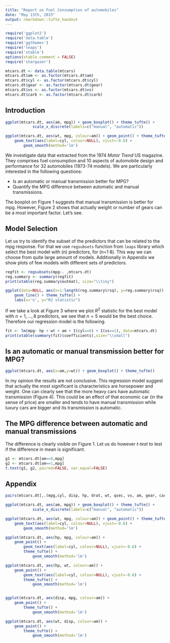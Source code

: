 ```yaml
---
title: "Report on Fuel Consumption of automobiles"
date: "May 13th, 2015"
output: rmarkdown::tufte_handout
---
```


```r
require('ggplot2')
require('data.table')
require('ggthemes')
require('leaps')
require('xtable')
options(xtable.comment = FALSE)
require('stargazer')

mtcars.dt <- data.table(mtcars)
mtcars.dt$am <- as.factor(mtcars.dt$am)
mtcars.dt$cyl <- as.factor(mtcars.dt$cyl)
mtcars.dt$gear <- as.factor(mtcars.dt$gear)
mtcars.dt$vs <- as.factor(mtcars.dt$vs)
mtcars.dt$carb <- as.factor(mtcars.dt$carb)
```

## Introduction

```r
ggplot(mtcars.dt, aes(am, mpg)) + geom_boxplot() + theme_tufte() +
            scale_x_discrete(labels=c("manual", "automatic"))
```
```r
ggplot(mtcars.dt, aes(wt, mpg, colour=am)) + geom_point() + theme_tufte() +
    geom_text(aes(label=cyl, colour=NULL), vjust=-0.6) +
        geom_smooth(method='lm')
```

We investigate data that extracted from the 1974 _Motor Trend_ US
magazine. They comprises fuel consumption and 10 aspects of automobile
design and performance for 32 automobiles (1973-74 models). We are
particularly interested in the following questions:

* Is an automatic or manual transmission better for MPG?
* Quantify the MPG difference between automatic and manual
  transmissions.


The boxplot on Figure 1 suggests that manual transmission is better
for mpg. However, Figure 2 shows that actually weight or number of
gears can be a most important factor. Let's see.


## Model Selection


Let us try to identify the subset of the predictors that can be
related to the mpg response. For that we use `regsubsets` function
from `leaps` library which select the best model with \(n\)
predictors, for \(n=1 \ldots 8\). This way we can choose from quite
large amount of models. Additionally in Appendix we show plots of
few models with different sets of predictors.

```r
regfit <- regsubsets(mpg~. ,mtcars.dt)
reg.summary <- summary(regfit)
print(xtable(reg.summary$outmat), size="\\tiny")
```
```r
ggplot(data=NULL, aes(x=1:length(reg.summary$rsq), y=reg.summary$rsq)) +
    geom_line() + theme_tufte() +
    labs(x='n', y="R2 statistic")
```
If we take a look at Figure 3 where we plot $R^2$ statistic for the
best model with $n=1,..., 8$ predictors, we see that $n=5$ would be
the best choice. Therefore our regression model is the following.

```r
fit <- lm(mpg~ hp + wt + am + I(cyl==6) + I(vs==1), data=mtcars.dt)
print(xtable(summary(fit)$coefficients),size="\\small")
```

## Is an automatic or manual transmission better for MPG?

```r
ggplot(mtcars.dt, aes(x=am,y=wt)) + geom_boxplot() + theme_tufte()
```

In my opinion the results are not conclusive. This regression model
suggest that actually the most significant is characteristics are
horsepower and weight. One can clearly see that the more heavy cars
have automatic transmission (Figure 4). This could be an effect of
that economic car (in the sense of price) are smaller and tends to
have manual transmission while luxury cars are bigger and its
transmission is automatic.

## The MPG difference between automatic and manual transmissions

The difference is clearly visible on Figure 1. Let us do however
_t-test_ to test if the difference in mean is significant.
```r
g1 <- mtcars.dt[am==0,mpg]
g2 <- mtcars.dt[am==1,mpg]
t.test(g1, g2, paired=FALSE, var.equal=FALSE)
```



## Appendix

```r

pairs(mtcars.dt[,.(mpg,cyl, disp, hp, drat, wt, qsec, vs, am, gear, carb)], panel = panel.smooth)
```

```r
ggplot(mtcars.dt, aes(am, mpg)) + geom_boxplot() + theme_tufte() +
            scale_x_discrete(labels=c("manual", "automatic"))
```
```r
ggplot(mtcars.dt, aes(wt, mpg, colour=am)) + geom_point() + theme_tufte() +
    geom_text(aes(label=cyl, colour=NULL), vjust=-0.6) +
        geom_smooth(method='lm')
```



```r

ggplot(mtcars.dt, aes(hp, mpg, colour=am)) +
    geom_point() +
        geom_text(aes(label=cyl, colour=NULL), vjust=-0.6) +
        theme_tufte() +
            geom_smooth(method='lm')

ggplot(mtcars.dt, aes(hp, wt, colour=am)) +
    geom_point() +
        geom_text(aes(label=cyl, colour=NULL), vjust=-0.6) +
        theme_tufte() +
            geom_smooth(method='lm')


ggplot(mtcars.dt, aes(disp, mpg, colour=am)) +
    geom_point() +
        theme_tufte() +
            geom_smooth(method='lm')

ggplot(mtcars.dt, aes(wt, disp, colour=am)) +
    geom_point() +
        theme_tufte() +
            geom_smooth(method='lm')


```

[^git]: https://github.com/sbartek/mpg_report










